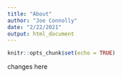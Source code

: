 ```yaml
---
title: "About"
author: "Joe Connolly"
date: "2/22/2021"
output: html_document
---
```


```r
knitr::opts_chunk$set(echo = TRUE)
```

changes here
